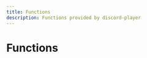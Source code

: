 ```yaml
---
title: Functions
description: Functions provided by discord-player
---
```


# Functions

<Cards><Card title="FFMPEG_ARGS_PIPED" description="Docs for function FFMPEG_ARGS_PIPED" href="/api/discord-player/functions/FFMPEG_ARGS_PIPED" />

<Card
  title="FFMPEG_ARGS_STRING"
  description="Docs for function FFMPEG_ARGS_STRING"
  href="/api/discord-player/functions/FFMPEG_ARGS_STRING"
/>

<Card
  title="VALIDATE_QUEUE_CAP"
  description="Docs for function VALIDATE_QUEUE_CAP"
  href="/api/discord-player/functions/VALIDATE_QUEUE_CAP"
/>

<Card
  title="createAudioPlayer"
  description="Creates a new AudioPlayer to be used."
  href="/api/discord-player/functions/createAudioPlayer"
/>

<Card
  title="createContext"
  description="Create a new context. The default value is optional."
  href="/api/discord-player/functions/createContext"
/>

<Card
  title="createErisCompat"
  description="Allows Eris clients to be used with discord-player. When this method is called, discord-player creates a proxy object that intercepts certain methods and properties to make it compatible with discord-player."
  href="/api/discord-player/functions/createErisCompat"
/>

<Card
  title="createFFmpegArgs"
  description="Create FFmpeg arguments from an object."
  href="/api/discord-player/functions/createFFmpegArgs"
/>

<Card
  title="createFFmpegStream"
  description="Creates FFmpeg stream"
  href="/api/discord-player/functions/createFFmpegStream"
/>

<Card
  title="decode"
  description="Docs for function decode"
  href="/api/discord-player/functions/decode"
/>

<Card
  title="deserialize"
  description="Docs for function deserialize"
  href="/api/discord-player/functions/deserialize"
/>

<Card
  title="encode"
  description="Docs for function encode"
  href="/api/discord-player/functions/encode"
/>

<Card
  title="getVoiceConnection"
  description="Finds a voice connection with the given guild id and group. Defaults to the 'default' group."
  href="/api/discord-player/functions/getVoiceConnection"
/>

<Card
  title="getVoiceConnections"
  description="Retrieves all the voice connections under the 'default' group."
  href="/api/discord-player/functions/getVoiceConnections"
/>

<Card
  title="isErisProxy"
  description="Docs for function isErisProxy"
  href="/api/discord-player/functions/isErisProxy"
/>

<Card
  title="joinVoiceChannel"
  description="Creates a VoiceConnection to a Discord voice channel."
  href="/api/discord-player/functions/joinVoiceChannel"
/>

<Card
  title="onAfterCreateStream"
  description="Global onAfterCreateStream handler"
  href="/api/discord-player/functions/onAfterCreateStream"
/>

<Card
  title="onBeforeCreateStream"
  description="Global onBeforeCreateStream handler"
  href="/api/discord-player/functions/onBeforeCreateStream"
/>

<Card
  title="serialize"
  description="Docs for function serialize"
  href="/api/discord-player/functions/serialize"
/>

<Card
  title="tryIntoThumbnailString"
  description="Docs for function tryIntoThumbnailString"
  href="/api/discord-player/functions/tryIntoThumbnailString"
/>

<Card
  title="useContext"
  description="Get the current value of the context. If the context is lost and no default value is provided, undefined will be returned."
  href="/api/discord-player/functions/useContext"
/>

<Card
  title="useHistory"
  description="Fetch guild queue history"
  href="/api/discord-player/functions/useHistory"
/>

<Card
  title="useMainPlayer"
  description="Fetch main player instance"
  href="/api/discord-player/functions/useMainPlayer"
/>

<Card
  title="useMetadata"
  description="Fetch or manipulate guild queue metadata"
  href="/api/discord-player/functions/useMetadata"
/>

<Card
  title="usePlayer"
  description="Fetch guild queue player node"
  href="/api/discord-player/functions/usePlayer"
/>

<Card
  title="useQueue"
  description="Fetch guild queue."
  href="/api/discord-player/functions/useQueue"
/>

<Card
  title="useTimeline"
  description="Fetch or manipulate current track"
  href="/api/discord-player/functions/useTimeline"
/>

<Card title="useVolume" description="Fetch or manipulate player volume" href="/api/discord-player/functions/useVolume" /></Cards>
